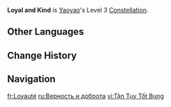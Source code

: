 {{Constellation Infobox
|image         = Constellation Loyal and Kind.png
|character     = Yaoyao
|level         = 3
|description   = Increases the Level of [[Raphanus Sky Cluster]] by 3.<br>Maximum upgrade level is 15.
|utility1      = Talent Level Increase
|utility2      = Elemental Skill Level Increase
}}
'''Loyal and Kind''' is [[Yaoyao]]'s Level 3 [[Constellation]].

==Other Languages==
{{Other Languages
|en      = Loyal and Kind
|zhs     = 墩墩善道
|zhs_rm  = Dūndūn Shàndào
|zht     = 墩墩善道
|zht_rm  = Dūndūn Shàndào
|zh_tl   = 
|ja      = 懇々善道
|ja_rm   = Konkon Zendou
|ja_tl   = Sincere Part of Virtue
|ko      = 올곧은 길
|ko_tl   = The Right Path
|es      = Lealtad bondadosa
|es_tl   = Kind Loyalty
|fr      = Loyauté
|fr_tl   = Loyalty
|ru      = Верность и доброта
|ru_tl   = Loyalty and Kindness
|th      = Loyal and Kind
|vi      = Tận Tụy Tốt Bụng
|vi_tl   = 
|de      = Liebevolle Loyalität
|de_tl   = Affectionate Loyalty
|id      = Loyal and Kind
|pt      = Lealdade e Gentileza
|pt_tl   = 
|tr      = Sadık ve Kibar
|tr_tl   = Loyal and Kind
|it      = Lealtà e gentilezza
|it_tl   = Loyalty and Kindness
}}

==Change History==
{{Change History|3.4}}

==Navigation==
{{Talent Navbox|Yaoyao}}

[[fr:Loyauté]]
[[ru:Верность и доброта]]
[[vi:Tận Tụy Tốt Bụng]]